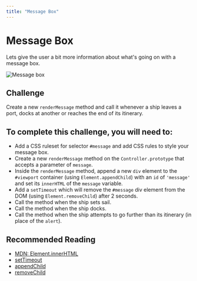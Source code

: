 ```yaml
---
title: "Message Box"
---
```


# Message Box

Lets give the user a bit more information about what's going on with a message box.

![Message box](https://firebasestorage.googleapis.com/v0/b/avocado-on-toast.appspot.com/o/cruise-ships-gui%2Fmessage.png?alt=media&token=2b290847-3939-4c33-9364-d26c7ab5b40f)

## Challenge

Create a new `renderMessage` method and call it whenever a ship leaves a port, docks at another or reaches the end of its itinerary.

## To complete this challenge, you will need to:

- Add a CSS ruleset for selector `#message` and add CSS rules to style your message box.
- Create a new `renderMessage` method on the `Controller.prototype` that accepts a parameter of `message`.
- Inside the `renderMessage` method, append a new `div` element to the `#viewport` container (using `Element.appendChild`) with an `id` of `'message'` and set its `innerHTML` of the `message` variable.
- Add a `setTimeout` which will remove the `#message` div element from the DOM (using `Element.removeChild`) after 2 seconds.
- Call the method when the ship sets sail.
- Call the method when the ship docks.
- Call the method when the ship attempts to go further than its itinerary (in place of the `alert`).

## Recommended Reading

- [MDN: Element.innerHTML](https://developer.mozilla.org/en-US/docs/Web/API/Element/innerHTML)
- [setTimeout](https://developer.mozilla.org/en-US/docs/Web/API/WindowOrWorkerGlobalScope/setTimeout)
- [appendChild](https://developer.mozilla.org/en-US/docs/Web/API/Node/appendChild)
- [removeChild](https://developer.mozilla.org/en-US/docs/Web/API/Node/removeChild)